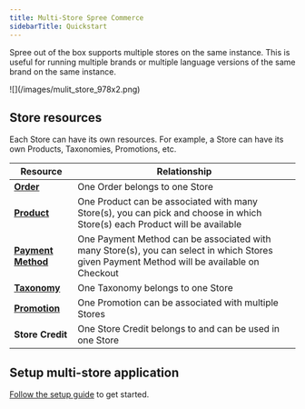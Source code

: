 ```yaml
---
title: Multi-Store Spree Commerce
sidebarTitle: Quickstart
---
```


Spree out of the box supports multiple stores on the same instance. This is useful for running multiple brands or multiple language versions of the same brand on the same instance.

<Frame type="glass" caption="Spree multi-store setup">
![](/images/mulit_store_978x2.png)
</Frame>

## Store resources

Each Store can have its own resources. For example, a Store can have its own Products, Taxonomies, Promotions, etc.

| Resource                                          | Relationship                                                                                                                               |
| ------------------------------------------------- | ------------------------------------------------------------------------------------------------------------------------------------------ |
| [**Order**](orders)                            | One Order belongs to one Store                                                                                                             |
| [**Product**](products)                        | One Product can be associated with many Store(s), you can pick and choose in which Store(s) each Product will be available                 |
| [**Payment Method**](payments)                 | One Payment Method can be associated with many Store(s), you can select in which Stores given Payment Method will be available on Checkout |
| [**Taxonomy**](products#taxons-and-taxonomies) | One Taxonomy belongs to one Store                                                                                                          |
| [**Promotion**](promotions)                    | One Promotion can be associated with multiple Stores                                                                                       |
| **Store Credit**                                  | One Store Credit belongs to and can be used in one Store        

## Setup multi-store application

[Follow the setup guide](/developer/multi-store/setup) to get started.